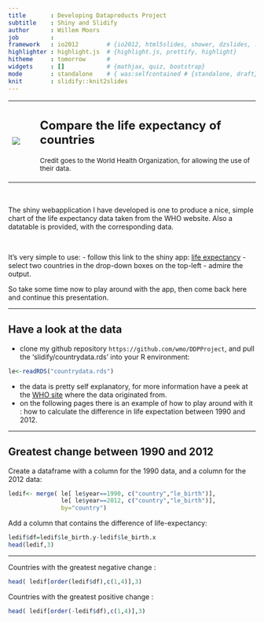 ```yaml
---
title       : Developing Dataproducts Project
subtitle    : Shiny and Slidify 
author      : Willem Moors
job         : 
framework   : io2012        # {io2012, html5slides, shower, dzslides, ...}
highlighter : highlight.js  # {highlight.js, prettify, highlight}
hitheme     : tomorrow      # 
widgets     : []            # {mathjax, quiz, bootstrap}
mode        : standalone    # { was:selfcontained # {standalone, draft}
knit        : slidify::knit2slides
---
```


<table><tr><td>

<img src="le_koreas.png"/>

</td><td>&nbsp;&nbsp;</td><td>

<h2>Compare the life expectancy of countries</h2>

<small>Credit goes to the World Health Organization, for allowing the use of their data.</small>

</td></tr></table>

<p>&nbsp;</p>

The shiny webapplication I have developed is one to produce a nice, simple chart of the life expectancy data taken from the WHO website. Also a datatable is provided, with the corresponding data.
<p>&nbsp;</p>

It's very simple to use: 
- follow this link to the shiny app: <a href="https://wmoco.shinyapps.io/life_expectancy">life expectancy</a>
- select two countries in the drop-down boxes on the top-left
- admire the output. 

So take some time now to play around with the app, then come back here and continue this presentation.

---

## Have a look at the data

- clone my github repository `https://github.com/wmo/DDPProject`, and pull the 'slidify/countrydata.rds' into your R environment: 

```r
le<-readRDS("countrydata.rds")
```
- the data is pretty self explanatory, for more information have a peek at the [WHO site](http://apps.who.int/gho/data/node.main.688?lang=en) where the data originated from.
- on the following pages there is an example of how to play around with it : how to calculate the difference in life expectation between 1990 and 2012. 

---

## Greatest change between 1990 and 2012

Create a dataframe with a column for the 1990 data, and a column for the 2012 data:
```r
ledif<- merge( le[ le$year==1990, c("country","le_birth")],
               le[ le$year==2012, c("country","le_birth")],
               by="country")
```
Add a column that contains the difference of life-expectancy:
```r
ledif$df=ledif$le_birth.y-ledif$le_birth.x
head(ledif,3)
```

--- 

Countries with the greatest negative change :
```r
head( ledif[order(ledif$df),c(1,4)],3)
```

Countries with the greatest positive change :
```r
head( ledif[order(-ledif$df),c(1,4)],3)
```

